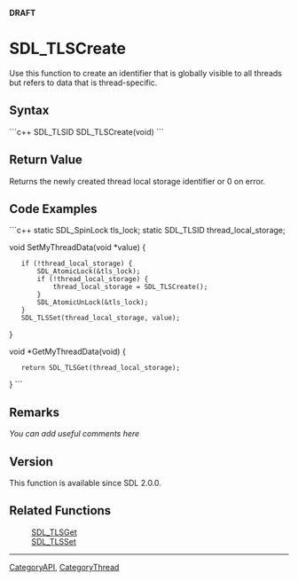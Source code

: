 <!-- pragma section-numbers off -->
<!-- pragma camelcase off -->
'''DRAFT'''


<!-- #*^*^*^*^*See http://wiki.libsdl.org/moin.cgi/SGFunctions for details on editing this page*^*^*^*^* -->


= SDL_TLSCreate =
Use this function to create an identifier that is globally visible to all threads but refers to data that is thread-specific.




== Syntax ==
```c++
SDL_TLSID SDL_TLSCreate(void)
```


== Return Value ==
Returns the newly created thread local storage identifier or 0 on error.


== Code Examples ==
```c++
static SDL_SpinLock tls_lock;
static SDL_TLSID thread_local_storage;

void SetMyThreadData(void *value)
{
    if (!thread_local_storage) {
        SDL_AtomicLock(&tls_lock);
        if (!thread_local_storage) {
            thread_local_storage = SDL_TLSCreate();
        }
        SDL_AtomicUnLock(&tls_lock);
    }
    SDL_TLSSet(thread_local_storage, value);
}

void *GetMyThreadData(void)
{
    return SDL_TLSGet(thread_local_storage);
}
```


== Remarks ==
''You can add useful comments here''

<!-- #Leave this section as-is unless you have a remark to put in.  In that case, replace ''You can add useful comments here'' with your remark(s) following the Style Guide instructions.  Leave the rest of the markup alone and delete this comment. -->

== Version ==
This function is available since SDL 2.0.0.

== Related Functions ==
:[[SDL_TLSGet]]
:[[SDL_TLSSet]]

----
[[CategoryAPI]], [[CategoryThread]]
<!-- #See the Style Guide for instructions on editing the footer. -->

